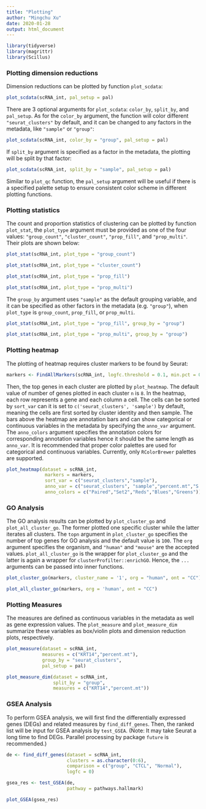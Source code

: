 ```yaml
---
title: "Plotting"
author: "Mingchu Xu"
date: 2020-01-28
output: html_document
---
```


```r
library(tidyverse)
library(magrittr)
library(Scillus)
```

### Plotting dimension reductions

Dimension reductions can be plotted by function `plot_scdata`:

```r
plot_scdata(scRNA_int, pal_setup = pal)
```

There are 3 optional arguments for `plot_scdata`: `color_by`, `split_by`, and `pal_setup`. As for the `color_by` argument, the function will color different `"seurat_clusters"` by default, and it can be changed to any factors in the metadata, like `"sample"` or `"group"`:

```r
plot_scdata(scRNA_int, color_by = "group", pal_setup = pal)
```

If `split_by` argument is specified as a factor in the metadata, the plotting will be split by that factor:

```r
plot_scdata(scRNA_int, split_by = "sample", pal_setup = pal)
```

Similar to `plot_qc` function, the `pal_setup` argument will be useful if there is a specified palette setup to ensure consistent color scheme in different plotting functions.

### Plotting statistics

The count and proportion statistics of clustering can be plotted by function `plot_stat`, the `plot_type` argument must be provided as one of the four values: `"group_count"`, `"cluster_count"`, `"prop_fill"`, and `"prop_multi"`. Their plots are shown below:

```r
plot_stat(scRNA_int, plot_type = "group_count")
```

```r
plot_stat(scRNA_int, plot_type = "cluster_count")
```

```r
plot_stat(scRNA_int, plot_type = "prop_fill")
```

```r
plot_stat(scRNA_int, plot_type = "prop_multi")
```

The `group_by` argument uses `"sample"` as the default grouping variable, and it can be specified as other factors in the metadata (e.g. `"group"`), when `plot_type` is `group_count`, `prop_fill`, or `prop_multi`.

```r
plot_stat(scRNA_int, plot_type = "prop_fill", group_by = "group")
```

```r
plot_stat(scRNA_int, plot_type = "prop_multi", group_by = "group")
```

### Plotting heatmap

The plotting of heatmap requires cluster markers to be found by Seurat:

```r
markers <- FindAllMarkers(scRNA_int, logfc.threshold = 0.1, min.pct = 0, only.pos = T)
```

Then, the top genes in each cluster are plotted by `plot_heatmap`. The default value of number of genes plotted in each cluster `n` is `8`. In the heatmap, each row represents a gene and each column a cell. The cells can be sorted by `sort_var` can it is set to `c('seurat_clusters', 'sample')` by default, meaning the cells are first sorted by cluster identity and then sample. The bars above the heatmap are annotation bars and can show categorical or continuous variables in the metadata by specifying the `anno_var` argument. The `anno_colors` argument specifies the annotation colors for corresponding annotation variables hence it should be the same length as `anno_var`. It is recommended that proper color palettes are used for categorical and continuous variables. Currently, only `RColorBrewer` palettes are supported.

```r
plot_heatmap(dataset = scRNA_int, 
              markers = markers,
              sort_var = c("seurat_clusters","sample"),
              anno_var = c("seurat_clusters", "sample","percent.mt","S.Score","G2M.Score"),
              anno_colors = c("Paired","Set2","Reds","Blues","Greens"))
```

### GO Analysis

The GO analysis results can be plotted by `plot_cluster_go` and `plot_all_cluster_go`. The former plotted one specific cluster while the latter iterates all clusters. The `topn` argument in `plot_cluster_go` specifies the number of top genes for GO analysis and the default value is `100`. The `org` argument specifies the organism, and `"human"` and `"mouse"` are the accepted values. `plot_all_cluster_go` is the wrapper for `plot_cluster_go` and the latter is again a wrapper for `clusterProfilter::enrichGO`. Hence, the `...` arguments can be passed into inner functions.

```r
plot_cluster_go(markers, cluster_name = '1', org = "human", ont = "CC")
```

```r
plot_all_cluster_go(markers, org = 'human', ont = "CC")
```

### Plotting Measures

The measures are defined as continuous variables in the metadata as well as gene expression values. The `plot_measure` and `plot_measure_dim` summarize these variables as box/violin plots and dimension reduction plots, respectively.

```r
plot_measure(dataset = scRNA_int, 
             measures = c("KRT14","percent.mt"), 
             group_by = "seurat_clusters", 
             pal_setup = pal)
```

```r
plot_measure_dim(dataset = scRNA_int,
                 split_by = "group",
                 measures = c("KRT14","percent.mt"))
```

### GSEA Analysis

To perform GSEA analysis, we will first find the differentially expressed genes (DEGs) and related measures by `find_diff_genes`. Then, the ranked list will be input for GSEA analysis by `test_GSEA`. (Note: It may take Seurat a long time to find DEGs. Parallel processing by package `future` is recommended.)

```r
de <- find_diff_genes(dataset = scRNA_int, 
                      clusters = as.character(0:6),
                      comparison = c("group", "CTCL", "Normal"),
                      logfc = 0)

gsea_res <- test_GSEA(de, 
                      pathway = pathways.hallmark)
```

```r
plot_GSEA(gsea_res)
```

